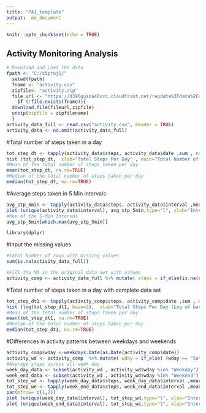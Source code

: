 ```yaml
---
title: "PA1_template"
output:  md_document
---
```


```r
knitr::opts_chunk$set(echo = TRUE)
```

## Activity Monitoring Analysis

```r
# Download and Load the data
fpath <- "C:/c5proj1/"
  setwd(fpath)
  fname <- "activity.csv"
  zipfile<- "activity.zip"
  file_url <- "https://d396qusza40orc.cloudfront.net/repdata%2Fdata%2Factivity.zip"
    if (!file.exists(fname)){
  download.file(fileurl,zipfile)
  unzip(zipfile = zipfilename)
  }
activity_data_full <- read.csv("activity.csv", header = TRUE)
activity_data <- na.omit(activity_data_full)
```
#Total number of steps taken in  a day
```r
tot_step_dt <- tapply(activity_data$steps, activity_data$date ,sum , na.rm=TRUE)
hist (tot_step_dt,  xlab="Total Steps Per Day" , main="Total Number of Steps Taken on Each Day")
#Mean of the total number of steps taken per day
mean(tot_step_dt, na.rm=TRUE)
#Median of the total number of steps taken per day
median(tot_step_dt, na.rm=TRUE)
```
#Average  steps taken in 5 Min intervals
```r
avg_stp_5min <- tapply(activity_data$steps, activity_data$interval ,mean , na.rm=TRUE)
plot (unique(activity_data$interval), avg_stp_5min,type="l", xlab="Interval" , ylab="Avg.Steps") 
#Max of the 5-Min Interval
avg_stp_5min[which.max(avg_stp_5min)]
```
```r
library(dplyr)
```
#Input the missing values
```r
#Total Number of rows with missing values
sum(is.na(activity_data_full))

#Fill the NA in the original data set with values 
activity_comp <- activity_data_full %>% mutate( steps = if_else(is.na(steps), mean(interval,na.rm=T),as.numeric(steps)))
```
#Total number of steps taken in a day with complete data set
```r
tot_step_dt1 <- tapply(activity_comp$steps, activity_comp$date ,sum , na.rm=TRUE)
hist (log(tot_step_dt1, base=2),  xlab="Total Steps Per Day (Log of base 2)" , main="Total Number of Steps Taken on Each Day (Complete)")
#Mean of the total number of steps taken per day
mean(tot_step_dt1, na.rm=TRUE)
#Median of the total number of steps taken per day
median(tot_step_dt1, na.rm=TRUE)
```
#Differences in activity patterns between weekdays and weekends
```r
activity_comp$wday <-weekdays.Date(as.Date(activity_comp$date))
activity_wd <- activity_comp  %>% mutate( wday = if_else( (wday == "Saturday" | wday == "Sunday") , "Weekend", "Weekday")) 
#Average steps across all week day
week_day_data <- subset(activity_wd , activity_wd$wday %in% "Weekday")
week_end_data <- subset(activity_wd , activity_wd$wday %in% "Weekend")
tot_step_wd <- tapply(week_day_data$steps, week_day_data$interval ,mean , na.rm=TRUE)
tot_step_we <- tapply(week_end_data$steps, week_end_data$interval ,mean , na.rm=TRUE)
par(mfrow= c(1,2))
plot (unique(week_day_data$interval), tot_step_wd,type="l", xlab="Interval" , ylab="Avg.Steps" , main = "Weekday Avg. Steps") 
plot (unique(week_end_data$interval), tot_step_we,type="l", xlab="Interval" , ylab="Avg.Steps",   main = "Weekend Avg. Steps") 
```

